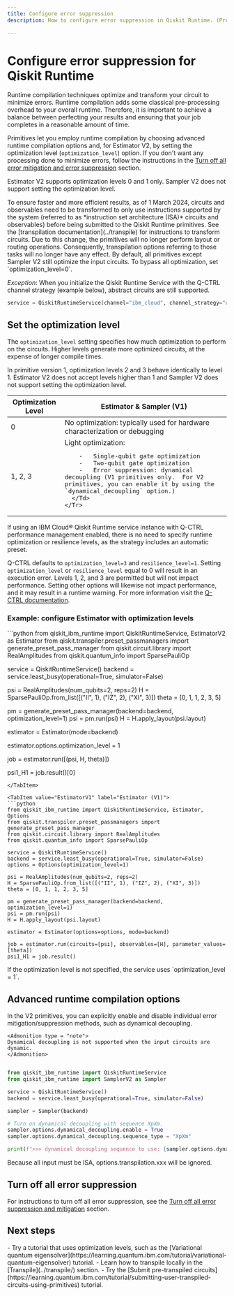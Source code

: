 ```yaml
---
title: Configure error suppression
description: How to configure error suppression in Qiskit Runtime. (Previous topic - runtime compilation)

---
```


# Configure error suppression for Qiskit Runtime

Runtime compilation techniques optimize and transform your circuit to minimize errors. Runtime compilation adds some classical pre-processing overhead to your overall runtime. Therefore, it is important to achieve a balance between perfecting your results and ensuring that your job completes in a reasonable amount of time.

Primitives let you employ runtime compilation by choosing advanced runtime compilation options and, for Estimator V2, by setting the optimization level (`optimization_level`) option. If you don't want any processing done to minimize errors, follow the instructions in the [Turn off all error mitigation and error suppression](runtime-options-overview#no-error-mitigation) section.

<admonition type="note">Estimator V2 supports optimization levels 0 and 1 only. Sampler V2 does not support setting the optimization level.</admonition>

<Admonition type="caution" title="Important">
To ensure faster and more efficient results, as of 1 March 2024, circuits and observables need to be transformed to only use instructions supported by the system (referred to as *instruction set architecture (ISA)* circuits and observables) before being submitted to the Qiskit Runtime primitives.  See the [transpilation documentation](../transpile) for instructions to transform circuits.  Due to this change, the primitives will no longer perform layout or routing operations.  Consequently, transpilation options referring to those tasks will no longer have any effect. By default, all primitives except Sampler V2 still optimize the input circuits. To bypass all optimization, set `optimization_level=0`.

*Exception*: When you initialize the Qiskit Runtime Service with the Q-CTRL channel strategy (example below), abstract circuits are still supported.

``` python
service = QiskitRuntimeService(channel="ibm_cloud", channel_strategy="q-ctrl")
```
</Admonition>

## Set the optimization level

The `optimization_level` setting specifies how much optimization to perform on the circuits. Higher levels generate more optimized circuits, at the expense of longer compile times.

<Admonition>
  In primitive version 1, optimization levels 2 and 3 behave identically to level 1.  Estimator V2 does not accept levels higher than 1 and Sampler V2 does not support setting the optimization level.
</Admonition>

<Table>
  <thead>
    <Tr>
      <Th>Optimization Level</Th>
      <Th>Estimator & Sampler (V1)</Th>
    </Tr>
  </thead>
  <tbody>
    <Tr>
      <Td>0</Td>
      <Td>
        No optimization: typically used for hardware characterization or debugging
      </Td>
    </Tr>
    <Tr>
      <Td>1, 2, 3</Td>
      <Td>
        Light optimization:

        -   Single-qubit gate optimization
        -   Two-qubit gate optimization
        -   Error suppression: dynamical decoupling (V1 primitives only.  For V2 primitives, you can enable it by using the `dynamical_decoupling` option.)
      </Td>
    </Tr>
  </tbody>
</Table>

<Admonition type="note">
  If using an IBM Cloud&reg; Qiskit Runtime service instance with Q-CTRL performance management enabled, there is no need to specify runtime optimization or resilience levels, as the strategy includes an automatic preset.

  Q-CTRL defaults to `optimization_level=3` and `resilience_level=1`.
  Setting `optimization_level` or `resilience_level` equal to 0 will result in an
  execution error. Levels 1, 2, and 3 are permitted but will not impact performance.
  Setting other options will likewise not impact performance, and it may result in a
  runtime warning. For more information visit the [Q-CTRL documentation](https://docs.q-ctrl.com/q-ctrl-embedded).
</Admonition>

### Example: configure Estimator with optimization levels

<Tabs>
  <TabItem value="EstimatorV2" label="V2 Estimator">
```python
from qiskit_ibm_runtime import QiskitRuntimeService, EstimatorV2 as Estimator
from qiskit.transpiler.preset_passmanagers import generate_preset_pass_manager
from qiskit.circuit.library import RealAmplitudes
from qiskit.quantum_info import SparsePauliOp

service = QiskitRuntimeService()
backend = service.least_busy(operational=True, simulator=False)

psi = RealAmplitudes(num_qubits=2, reps=2)
H = SparsePauliOp.from_list([("II", 1), ("IZ", 2), ("XI", 3)])
theta = [0, 1, 1, 2, 3, 5]

pm = generate_preset_pass_manager(backend=backend, optimization_level=1)
psi = pm.run(psi)
H = H.apply_layout(psi.layout)

estimator = Estimator(mode=backend)

estimator.options.optimization_level = 1

job = estimator.run([(psi, H, theta)])

psi1_H1 = job.result()[0]
  ```
  </TabItem>

  <TabItem value="EstimatorV1" label="Estimator (V1)">
```python
from qiskit_ibm_runtime import QiskitRuntimeService, Estimator, Options
from qiskit.transpiler.preset_passmanagers import generate_preset_pass_manager
from qiskit.circuit.library import RealAmplitudes
from qiskit.quantum_info import SparsePauliOp

service = QiskitRuntimeService()
backend = service.least_busy(operational=True, simulator=False)
options = Options(optimization_level=1)

psi = RealAmplitudes(num_qubits=2, reps=2)
H = SparsePauliOp.from_list([("II", 1), ("IZ", 2), ("XI", 3)])
theta = [0, 1, 1, 2, 3, 5]

pm = generate_preset_pass_manager(backend=backend, optimization_level=1)
psi = pm.run(psi)
H = H.apply_layout(psi.layout)

estimator = Estimator(options=options, mode=backend)

job = estimator.run(circuits=[psi], observables=[H], parameter_values=[theta])
psi1_H1 = job.result()
```

  </TabItem>
</Tabs>


<Admonition type="note">
  If the optimization level is not specified, the service uses `optimization_level = 1`.
</Admonition>

<span id="transpilation-table"></span>
## Advanced runtime compilation options

<Tabs>
  <TabItem value="PrimV2" label="V2 primitives">
    In the V2 primitives, you can explicitly enable and disable individual error mitigation/suppression methods, such as dynamical decoupling.

    <Admonition type = "note">
    Dynamical decoupling is not supported when the input circuits are dynamic.
    </Admonition>
```python

from qiskit_ibm_runtime import QiskitRuntimeService
from qiskit_ibm_runtime import SamplerV2 as Sampler

service = QiskitRuntimeService()
backend = service.least_busy(operational=True, simulator=False)

sampler = Sampler(backend)

# Turn on dynamical decoupling with sequence XpXm.
sampler.options.dynamical_decoupling.enable = True
sampler.options.dynamical_decoupling.sequence_type = "XpXm"

print(f">>> dynamical decoupling sequence to use: {sampler.options.dynamical_decoupling.sequence_type}")
```
  </TabItem>

  <TabItem value="PrimV1" label="V1 primitives">
    Because all input must be ISA, options.transpilation.xxx will be ignored.
  </TabItem>
</Tabs>

## Turn off all error suppression

For instructions to turn off all error suppression, see the [Turn off all error suppression and mitigation](runtime-options-overview#no-error-mitigation) section.

## Next steps

<Admonition type="tip" title="Recommendations">
    - Try a tutorial that uses optimization levels, such as the [Variational quantum eigensolver](https://learning.quantum.ibm.com/tutorial/variational-quantum-eigensolver) tutorial.
    - Learn how to transpile locally in the [Transpile](../transpile/) section.
    - Try the [Submit pre-transpiled circuits](https://learning.quantum.ibm.com/tutorial/submitting-user-transpiled-circuits-using-primitives) tutorial.
</Admonition>